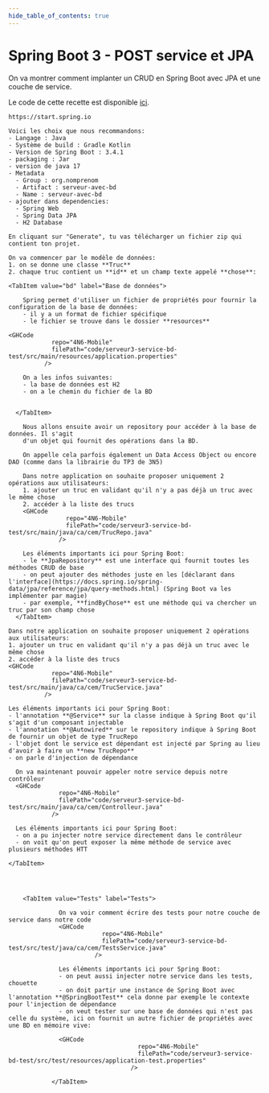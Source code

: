 ```yaml
---
hide_table_of_contents: true
---
```


# Spring Boot 3 - POST service et JPA

On va montrer comment implanter un CRUD en Spring Boot avec JPA et une couche de service.

Le code de cette recette est disponible [ici](https://github.com/departement-info-cem/4N6-Mobile/tree/main/code/serveur3-service-bd-test/).


<Tabs queryString="recette-spring-controler-get">
  <TabItem value="Spring-Initializr" label="Initialiser le projet">

    https://start.spring.io

    Voici les choix que nous recommandons:
    - Langage : Java
    - Système de build : Gradle Kotlin
    - Version de Spring Boot : 3.4.1
    - packaging : Jar
    - version de java 17
    - Metadata
      - Group : org.nomprenom
      - Artifact : serveur-avec-bd
      - Name : serveur-avec-bd
    - ajouter dans dependencies:
      - Spring Web
      - Spring Data JPA
      - H2 Database

    En cliquant sur "Generate", tu vas télécharger un fichier zip qui contient ton projet.

  </TabItem>
  <TabItem value="ide" label="Modèle de données">

    On va commencer par le modèle de données:
    1. on se donne une classe **Truc**
    2. chaque truc contient un **id** et un champ texte appelé **chose**:
<GHCode
            repo="4N6-Mobile"
            filePath="code/serveur3-service-bd-test/src/main/java/ca/cem/Truc.java"
          />

  </TabItem>

    <TabItem value="bd" label="Base de données">

        Spring permet d'utiliser un fichier de propriétés pour fournir la configuration de la base de données:
        - il y a un format de fichier spécifique
        - le fichier se trouve dans le dossier **resources**

    <GHCode
                repo="4N6-Mobile"
                filePath="code/serveur3-service-bd-test/src/main/resources/application.properties"
              />

        On a les infos suivantes:
        - la base de données est H2
        - on a le chemin du fichier de la BD


      </TabItem>

  <TabItem value="Repository" label="Repository">

        Nous allons ensuite avoir un repository pour accéder à la base de données. Il s'agit
        d'un objet qui fournit des opérations dans la BD.

        On appelle cela parfois également un Data Access Object ou encore DAO (comme dans la librairie du TP3 de 3N5)

        Dans notre application on souhaite proposer uniquement 2 opérations aux utilisateurs:
        1. ajouter un truc en validant qu'il n'y a pas déjà un truc avec le même chose
        2. accéder à la liste des trucs
        <GHCode
                    repo="4N6-Mobile"
                    filePath="code/serveur3-service-bd-test/src/main/java/ca/cem/TrucRepo.java"
                  />

        Les éléments importants ici pour Spring Boot:
        - le **JpaRepository** est une interface qui fournit toutes les méthodes CRUD de base
        - on peut ajouter des méthodes juste en les [déclarant dans l'interface](https://docs.spring.io/spring-data/jpa/reference/jpa/query-methods.html) (Spring Boot va les implémenter par magie)
        - par exemple, **findByChose** est une méthode qui va chercher un truc par son champ chose
      </TabItem>

  <TabItem value="Service" label="Classe de service">

    Dans notre application on souhaite proposer uniquement 2 opérations aux utilisateurs:
    1. ajouter un truc en validant qu'il n'y a pas déjà un truc avec le même chose
    2. accéder à la liste des trucs
    <GHCode
                repo="4N6-Mobile"
                filePath="code/serveur3-service-bd-test/src/main/java/ca/cem/TrucService.java"
              />

    Les éléments importants ici pour Spring Boot:
    - l'annotation **@Service** sur la classe indique à Spring Boot qu'il s'agit d'un composant injectable
    - l'annotation **@Autowired** sur le repository indique à Spring Boot de fournir un objet de type TrucRepo
    - l'objet dont le service est dépendant est injecté par Spring au lieu d'avoir à faire un **new TrucRepo**
    - on parle d'injection de dépendance

  </TabItem>

  <TabItem value="Controler" label="Contrôleur">

      On va maintenant pouvoir appeler notre service depuis notre contrôleur
      <GHCode
                  repo="4N6-Mobile"
                  filePath="code/serveur3-service-bd-test/src/main/java/ca/cem/Controlleur.java"
                />

      Les éléments importants ici pour Spring Boot:
      - on a pu injecter notre service directement dans le contrôleur
      - on voit qu'on peut exposer la même méthode de service avec plusieurs méthodes HTT

    </TabItem>




        <TabItem value="Tests" label="Tests">

                  On va voir comment écrire des tests pour notre couche de service dans notre code
                  <GHCode
                              repo="4N6-Mobile"
                              filePath="code/serveur3-service-bd-test/src/test/java/ca/cem/TestsService.java"
                            />

                  Les éléments importants ici pour Spring Boot:
                  - on peut aussi injecter notre service dans les tests, chouette
                  - on doit partir une instance de Spring Boot avec l'annotation **@SpringBootTest** cela donne par exemple le contexte pour l'injection de dépendance
                  - on veut tester sur une base de données qui n'est pas celle du système, ici on fournit un autre fichier de propriétés avec une BD en mémoire vive:

                  <GHCode
                                        repo="4N6-Mobile"
                                        filePath="code/serveur3-service-bd-test/src/test/resources/application-test.properties"
                                      />

                </TabItem>

</Tabs>
